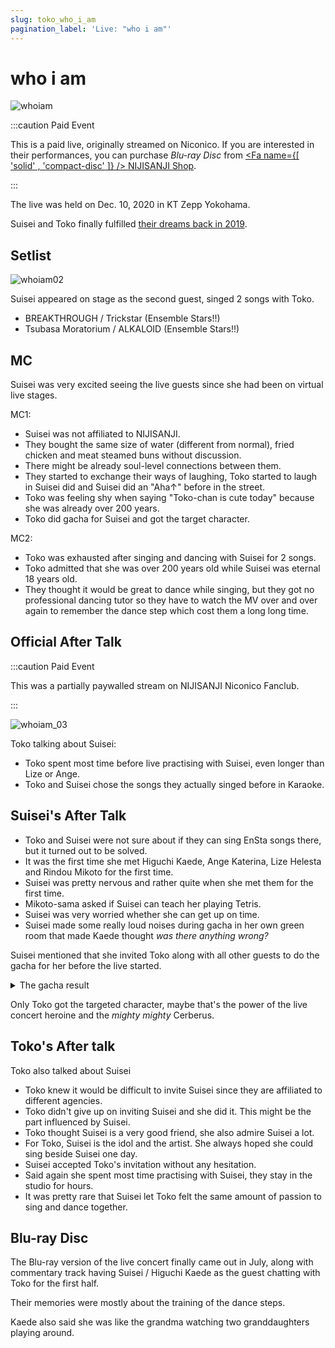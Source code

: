 ```yaml
---
slug: toko_who_i_am
pagination_label: 'Live: "who i am"'
---
```



# who i am

![whoiam](./assets/whoiam.jpg)

:::caution Paid Event

This is a paid live, originally streamed on Niconico. If you are interested in their performances, you can purchase _Blu-ray Disc_ from [<Fa name={[ 'solid' , 'compact-disc' ]} /> NIJISANJI Shop](https://shop.nijisanji.jp/s/niji/item/detail/NJSJ-026).

:::

The live was held on Dec. 10, 2020 in KT Zepp Yokohama.

Suisei and Toko finally fulfilled [their dreams back in 2019](/timeline/2019#2019-06-08).

## Setlist

![whoiam02](./assets/whoiam_02.jpg)

Suisei appeared on stage as the second guest, singed 2 songs with Toko.

- BREAKTHROUGH / Trickstar (Ensemble Stars!!)
- Tsubasa Moratorium / ALKALOID (Ensemble Stars!!)

## MC

Suisei was very excited seeing the live guests since she had been on virtual live stages.

MC1:

- Suisei was not affiliated to NIJISANJI.
- They bought the same size of water (different from normal), fried chicken and meat steamed buns without discussion.
- There might be already soul-level connections between them.
- They started to exchange their ways of laughing, Toko started to laugh in Suisei did and Suisei did an "Aha↑" before in the street.
- Toko was feeling shy when saying "Toko-chan is cute today" because she was already over 200 years.
- Toko did gacha for Suisei and got the target character.

MC2:

- Toko was exhausted after singing and dancing with Suisei for 2 songs.
- Toko admitted that she was over 200 years old while Suisei was eternal 18 years old.
- They thought it would be great to dance while singing, but they got no professional dancing tutor so they have to watch the MV over and over again to remember the dance step which cost them a long long time.

## Official After Talk

:::caution Paid Event

This was a partially paywalled stream on NIJISANJI Niconico Fanclub.

:::

![whoiam_03](./assets/whoiam_03.jpg)

Toko talking about Suisei:

- Toko spent most time before live practising with Suisei, even longer than Lize or Ange.
- Toko and Suisei chose the songs they actually singed before in Karaoke.

## Suisei's After Talk

> <YTLink Id="Ra2rHH9zXW0&t=285s" />

- Toko and Suisei were not sure about if they can sing EnSta songs there, but it turned out to be solved.
- It was the first time she met Higuchi Kaede, Ange Katerina, Lize Helesta and Rindou Mikoto for the first time.
- Suisei was pretty nervous and rather quite when she met them for the first time.
- Mikoto-sama asked if Suisei can teach her playing Tetris.
- Suisei was very worried whether she can get up on time.
- Suisei made some really loud noises during gacha in her own green room that made Kaede thought _was there anything wrong?_

> <YTTime Id="Ra2rHH9zXW0" Time="21:15" Desc="Gacha time!" />

Suisei mentioned that she invited Toko along with all other guests to do the gacha for her before the live started.

<details> <summary>The gacha result</summary>

|    Member     | :star:5 | Target |
| :-----------: | :-----: | :----: |
| Lize Helesta  |    0    |   No   |
| Ange Katerina |    2    |   No   |
| Higuchi Kaede |  :zzz:  | :zzz:  |
| Rindou Mikoto |    1    |   No   |
|   Inui Toko   |    1    |  Yes   |

\* Higuchi Kaede was asleep in the other room that time.

</details>

Only Toko got the targeted character, maybe that's the power of the live concert heroine and the _mighty mighty_ Cerberus.

## Toko's After talk

> <YTTime Id="i8UbpU6wf1U" Time="06:47" Desc="Detailed backstage stories" />

Toko also talked about Suisei

- Toko knew it would be difficult to invite Suisei since they are affiliated to different agencies.
- Toko didn't give up on inviting Suisei and she did it. This might be the part influenced by Suisei.
- Toko thought Suisei is a very good friend, she also admire Suisei a lot.
- For Toko, Suisei is the idol and the artist. She always hoped she could sing beside Suisei one day.
- Suisei accepted Toko's invitation without any hesitation.
- Said again she spent most time practising with Suisei, they stay in the studio for hours.
- It was pretty rare that Suisei let Toko felt the same amount of passion to sing and dance together.

## Blu-ray Disc

> <YTTime Id="pT5uYMHtmL0" Time="05:23" Desc="Blu-ray Disc Talks" />

The Blu-ray version of the live concert finally came out in July, along with commentary track having Suisei / Higuchi Kaede as the guest chatting with Toko for the first half.

Their memories were mostly about the training of the dance steps.

Kaede also said she was like the grandma watching two granddaughters playing around.
